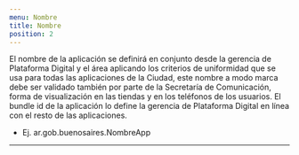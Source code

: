 ```yaml
---
menu: Nombre
title: Nombre
position: 2
---
```


El nombre de la aplicación se definirá en conjunto desde la gerencia de Plataforma Digital y 
el área aplicando los criterios de uniformidad que se usa para todas las aplicaciones de la Ciudad, 
este nombre a modo marca debe ser validado también por parte de la Secretaría de Comunicación, 
forma de visualización en las tiendas y en los teléfonos de los usuarios. 
El bundle id de la aplicación lo define la gerencia de Plataforma Digital en línea con el resto de las aplicaciones. 

 - Ej. ar.gob.buenosaires.NombreApp 


---
